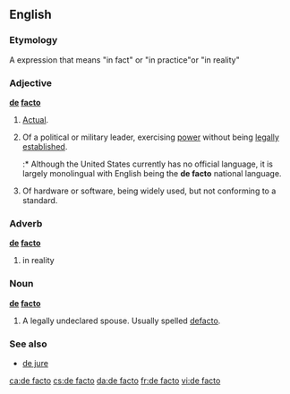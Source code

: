 {{see|defacto}}
{{wikipedia}}

==English==

===Etymology===
A {{L.}} expression that means "in fact" or "in practice"or "in reality"

===Adjective===
'''[[de]] [[facto]]'''

# [[actual|Actual]].
# {{cattag|politics|military}} Of a political or military leader, exercising [[power]] without being [[legally]] [[establish]]ed.
#:* Although the United States currently has no official language, it is largely monolingual with English being the '''de facto''' national language.
# {{cattag|computing}} Of hardware or software, being widely used, but not conforming to a standard.

===Adverb===
'''[[de]] [[facto]]'''

# in reality

===Noun===

'''[[de]] [[facto]]'''

# {{Australia}} A legally undeclared spouse. Usually spelled [[defacto]].

===See also===
* [[de jure]]

[[ca:de facto]]
[[cs:de facto]]
[[da:de facto]]
[[fr:de facto]]
[[vi:de facto]]